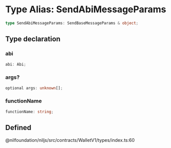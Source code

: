 # Type Alias: SendAbiMessageParams

```ts
type SendAbiMessageParams: SendBaseMessageParams & object;
```

## Type declaration

### abi

```ts
abi: Abi;
```

### args?

```ts
optional args: unknown[];
```

### functionName

```ts
functionName: string;
```

## Defined  
@nilfoundation/niljs/src/contracts/WalletV1/types/index.ts:60
